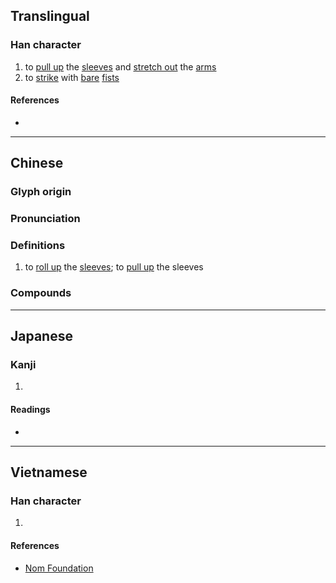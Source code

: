 {{also|拴}}
{{character info}}
==Translingual==

===Han character===
{{Han char|rn=64|rad=手|as=09|sn=12|four=53016|canj=QJMM|ids=⿰扌宣}}

# to [[pull up]] the [[sleeve]]s and [[stretch out]] the [[arm]]s
# to [[strike]] with [[bare]] [[fist]]s

====References====
* {{Han ref|kx=0441.160|dkj=12338|dj=0792.110|hdz=31924.040|uh=63CE|ud=25550|bh=D955|bd=55637}}

----

==Chinese==
{{zh-forms|alt=𢱱,㩊}}

===Glyph origin===
{{Han etym}}

===Pronunciation===
{{zh-pron
|m=xuān
|c=syun1
|c-t=lhun1
|mc=y
|oc=y
|cat=v
}}

===Definitions===
{{zh-hanzi}}

# to [[roll up]] the [[sleeve]]s; to [[pull up]] the sleeves

===Compounds===
{{zh-der|捋袖揎拳|捋臂揎拳|揎拳捋袖|揎拳攞袖|擄袖揎拳|揎拳擄袖|裸袖揎衣|裸袖揎拳}}

----

==Japanese==

===Kanji===
{{ja-kanji|grade=|rs=手09}}

# {{rfdef|ja|sort=手09}}

====Readings====
* {{ja-readings|on=[[せん]] (sen)|kun=[[かかげる]] (kakageru)}}

----

==Vietnamese==

===Han character===
{{vi-readings|rs=手09|reading=tuyên}}

# {{rfdef|vi|sort=手09}}

====References====
* [http://nomfoundation.org/common/nom_details.php?codepoint=63ce Nom Foundation]
